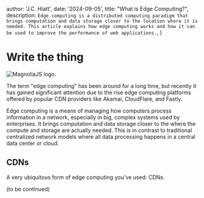 
  author: 'J.C. Hiatt',
  date: '2024-09-05',
  title: "What is Edge Computing?",
  description:
    `Edge computing is a distributed computing paradigm that brings computation and data storage closer to the location where it is needed. This article explains how edge computing works and how it can be used to improve the performance of web applications.`,
}


# Write the thing

<Image src={image} alt="MagnoliaJS logo." aria-hidden="true" />

The term "edge computing" has been around for a long time, but recently it has gained significant attention due to the rise edge computing platforms offered by popular CDN providers like Akamai, CloudFlare, and Fastly. 

Edge computing is a means of managing how computers process information in a network, especially in big, complex systems used by enterprises. It brings computation and data storage closer to the where the compute and storage are actually needed. This is in contrast to traditional centralized network models where all data processing happens in a central data center or cloud.

## CDNs

A very ubiquitous form of edge computing you've used: CDNs.

(to be continued)